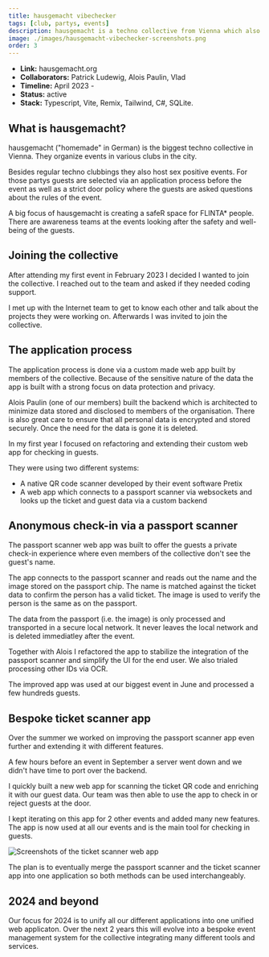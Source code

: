 ```yaml
---
title: hausgemacht vibechecker
tags: [club, partys, events]
description: hausgemacht is a techno collective from Vienna which also host sex positive partys. 
image: ./images/hausgemacht-vibechecker-screenshots.png
order: 3
---
```



- **Link:** <ExternalLink href="https://hausgemacht.org">hausgemacht.org</ExternalLink>
- **Collaborators:** <ExternalLink href="https://twitter.com/Maybach">Patrick Ludewig</ExternalLink>, <ExternalLink href="http://beyondbureaucracy.org/">Alois Paulin</ExternalLink>, Vlad
- **Timeline:** April 2023 - 
- **Status:** active
- **Stack:** Typescript, Vite, Remix, Tailwind, C#, SQLite.

## What is hausgemacht?
hausgemacht ("homemade" in German) is the biggest techno collective in Vienna. They organize events in various clubs in the city.

Besides regular techno clubbings they also host sex positive events. For those partys guests are selected via an application process before the event as well as a strict door policy where the guests are asked questions about the rules of the event.

A big focus of hausgemacht is creating a safeR space for FLINTA\* people. There are awareness teams at the events looking after the safety and well-being of the guests.

## Joining the collective
After attending my first event in February 2023 I decided I wanted to join the collective. I reached out to the team and asked if they needed coding support. 

I met up with the Internet team to get to know each other and talk about the projects they were working on. Afterwards I was invited to join the collective.

## The application process

The application process is done via a custom made web app built by members of the collective. Because of the sensitive nature of the data the app is built with a strong focus on data protection and privacy. 

<ExternalLink href="http://beyondbureaucracy.org/">Alois Paulin</ExternalLink> (one of our members) built the backend which is architected to minimize data stored and disclosed to members of the organisation. There is also great care to ensure that all personal data is encrypted and stored securely. Once the need for the data is gone it is deleted.

In my first year I focused on refactoring and extending their custom web app for checking in guests.

They were using two different systems:
- A native QR code scanner developed by their event software <ExternalLink href="https://pretix.eu">Pretix</ExternalLink>
- A web app which connects to a passport scanner via websockets and looks up the ticket and guest data via a custom backend

## Anonymous check-in via a passport scanner

The passport scanner web app was built to offer the guests a private check-in experience where even members of the collective don't see the guest's name. 

The app connects to the passport scanner and reads out the name and the image stored on the passport chip. The name is matched against the ticket data to confirm the person has a valid ticket. The image is used to verify the person is the same as on the passport.

The data from the passport (i.e. the image) is only processed and transported in a secure local network. It never leaves the local network and is deleted immediatley after the event.

<Tweet id="https://x.com/chrcit/status/1699485759038714134" />

Together with Alois I refactored the app to stabilize the integration of the passport scanner and simplify the UI for the end user. We also trialed processing other IDs via OCR.

The improved app was used at our biggest event in June and processed a few hundreds guests.

## Bespoke ticket scanner app
Over the summer we worked on improving the passport scanner app even further and extending it with different features.

A few hours before an event in September a server went down and we didn't have time to port over the backend.

I quickly built a new web app for scanning the ticket QR code and enriching it with our guest data. Our team was then able to use the app to check in or reject guests at the door.

<Tweet id="https://x.com/chrcit/status/1702771997296468365" />

I kept iterating on this app for 2 other events and added many new features. The app is now used at all our events and is the main tool for checking in guests.

![Screenshots of the ticket scanner web app](./images/hausgemacht-vibechecker-screenshots.png)

The plan is to eventually merge the passport scanner and the ticket scanner app into one application so both methods can be used interchangeably.

## 2024 and beyond
Our focus for 2024 is to unify all our different applications into one unified web applicaton. Over the next 2 years this will evolve into a bespoke event management system for the collective integrating many different tools and services.

